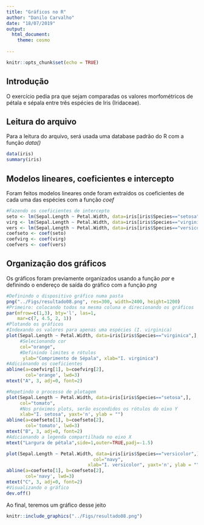 ```yaml
---
title: "Gráficos no R"
author: "Danilo Carvalho"
date: "18/07/2019"
output:
  html_document:
    theme: cosmo
 
---
```


```r
knitr::opts_chunk$set(echo = TRUE)
```

## Introdução
O exercício pedia pra que sejam comparadas os valores morfométricos de pétala e sépala entre três espécies de Iris (Iridaceae).


## Leitura do arquivo
Para a leitura do arquivo, será usada uma database padrão do R com a função *data()*


```r
data(iris)
summary(iris)
```

## Modelos lineares, coeficientes e intercepto
Foram feitos modelos lineares onde foram extraídos os coeficientes de cada uma das espécies com a função *coef*

```r
#Fazendo os coeficientes de intercepto
seto <- lm(Sepal.Length ~ Petal.Width, data=iris[iris$Species=="setosa",])
virg <- lm(Sepal.Length ~ Petal.Width, data=iris[iris$Species=="virginica",])
vers <- lm(Sepal.Length ~ Petal.Width, data=iris[iris$Species=="versicolor",])
coefseto <- coef(seto)
coefvirg <- coef(virg)
coefvers <- coef(vers)

```

## Organização dos gráficos
Os gráficos foram previamente organizados usando a função *par* e definindo o endereço de saída do gráfico com a função *png*

```r
#Definindo o dispositivo gráfico numa pasta
png("../Figs/resultado08.png", res=300, width=2400, height=1200)
#Primeiro: colocando todos na mesma coluna e direcionando os gráficos
par(mfrow=c(1,3), bty='l', las=1,
    mar=c(7, 4.5, 2, 1))
#Plotando os gráficos
#Indexando os valores para apenas uma espécies (I. virginica)
plot(Sepal.Length ~ Petal.Width, data=iris[iris$Species=="virginica",],
     #Selecionando cor
     col="orange",
     #Definindo limites e rótulos
      ylab="Comprimento de Sépala", xlab="I. virginica")
#Adicionando os coeficientes
abline(a=coefvirg[1], b=coefvirg[2],
       col='orange', lwd=3)
mtext("A", 3, adj=0, font=2)

#Repetindo o processo de plotagem
plot(Sepal.Length ~ Petal.Width, data=iris[iris$Species=="setosa",],
     col="tomato",
     #Nos próximos plots, serão escondidos os rótulos do eixo Y
     xlab="I. setosa", yaxt='n', ylab = "")
abline(a=coefseto[1], b=coefseto[2],
       col='tomato', lwd=3)
mtext("B", 3, adj=0, font=2)
#Adicionando a legenda compartilhada no eixo X
mtext("Largura de pétala",side=1,outer=TRUE,padj=-1.5)

plot(Sepal.Length ~ Petal.Width, data=iris[iris$Species=="versicolor",],
                                col="navy",
                              xlab="I. versicolor", yaxt='n', ylab = "")
abline(a=coefseto[1], b=coefseto[2],
       col='navy', lwd=3)
mtext("C", 3, adj=0, font=2)
#Visualizando o gráfico
dev.off()
```

Ao final, teremos um gráfico desse jeito
```r
knitr::include_graphics("../Figs/resultado08.png")
```



